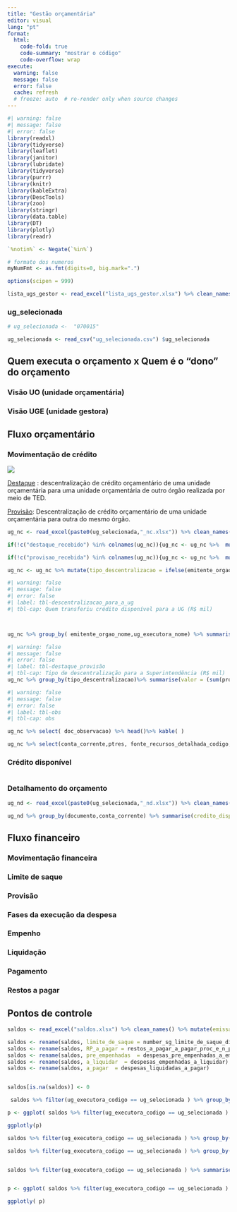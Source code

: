 ```yaml
---
title: "Gestão orçamentária"
editor: visual
lang: "pt"
format:
  html:
    code-fold: true
    code-summary: "mostrar o código"
    code-overflow: wrap
execute:
  warning: false
  message: false
  error: false
  cache: refresh
  # freeze: auto  # re-render only when source changes 
---
```


```r
#| warning: false
#| message: false
#| error: false
library(readxl)
library(tidyverse)
library(leaflet)
library(janitor)
library(lubridate)
library(tidyverse)
library(purrr)
library(knitr)
library(kableExtra)
library(DescTools)
library(zoo)
library(stringr)
library(data.table)
library(DT)
library(plotly)
library(readr)
```

```r
`%notin%` <- Negate(`%in%`)

# formato dos numeros
myNumFmt <- as.fmt(digits=0, big.mark=".")

options(scipen = 999)
```

```r
lista_ugs_gestor <- read_excel("lista_ugs_gestor.xlsx") %>% clean_names()
```

### ug_selecionada

```r
# ug_selecionada <-  "070015"

ug_selecionada <- read_csv("ug_selecionada.csv") $ug_selecionada
```

## Quem executa o orçamento x Quem é o "dono" do orçamento

### Visão UO (unidade orçamentária)

### Visão UGE (unidade gestora)

## Fluxo orçamentário

### Movimentação de crédito

![](images/nc_siafi.png)

[Destaque](https://www.congressonacional.leg.br/legislacao-e-publicacoes/glossario-orcamentario/-/orcamentario/termo/destaque_de_credito) : descentralização de crédito orçamentário de uma unidade orçamentária para uma unidade orçamentária de outro órgão realizada por meio de TED.

[Provisão](https://www.congressonacional.leg.br/legislacao-e-publicacoes/glossario-orcamentario/-/orcamentario/termo/provisao_orcamentaria): Descentralização de crédito orçamentário de uma unidade orçamentária para outra do mesmo órgão.

```r

ug_nc <- read_excel(paste0(ug_selecionada,"_nc.xlsx")) %>% clean_names() 

if(!c("destaque_recebido") %in% colnames(ug_nc)){ug_nc <- ug_nc %>%  mutate(destaque_recebido = 0)}

if(!c("provisao_recebida") %in% colnames(ug_nc)){ug_nc <- ug_nc %>%  mutate(provisao_recebida = 0)}

ug_nc <- ug_nc %>% mutate(tipo_descentralizacao = ifelse(emitente_orgao_codigo == orgao_uge_codigo, "provisao","destaque"))
```

```r
#| warning: false
#| message: false
#| error: false
#| label: tbl-descentralizacao_para_a_ug
#| tbl-cap: Quem transferiu crédito disponível para a UG (R$ mil)



ug_nc %>% group_by( emitente_orgao_nome,ug_executora_nome) %>% summarise(valor = (sum(provisao_recebida, na.rm = TRUE)+sum(destaque_recebido, na.rm = TRUE) )/1000) %>% arrange(desc(valor))%>% head()%>% kable(col.names = c("De", "Para", "Valor"), digits = 1, format.args = list(big.mark = ".", decimal.mark = ",") )
```

```r
#| warning: false
#| message: false
#| error: false
#| label: tbl-destaque_provisão
#| tbl-cap: Tipo de descentralização para a Superintendência (R$ mil)
ug_nc %>% group_by(tipo_descentralizacao)%>% summarise(valor = (sum(provisao_recebida, na.rm = TRUE)+sum(destaque_recebido, na.rm = TRUE) )/1000) %>% kable(col.names = c("Tipo de descentralização", "Valor"), digits = 1, format.args = list(big.mark = ".", decimal.mark = ",") )
```

```r
#| warning: false
#| message: false
#| error: false
#| label: tbl-obs
#| tbl-cap: obs

ug_nc %>% select( doc_observacao) %>% head()%>% kable( )
```

```r
ug_nc %>% select(conta_corrente,ptres, fonte_recursos_detalhada_codigo, fonte_recursos_detalhada_nome,natureza_despesa_codigo, natureza_despesa_nome,ug_responsavel_codigo,ug_responsavel_nome, pi_codigo_pi, pi_nome ) %>% tail(1)%>% pivot_longer( cols = everything()) %>% kable()
```

### Crédito disponível

```         
```

### Detalhamento do orçamento

```r
ug_nd <- read_excel(paste0(ug_selecionada,"_nd.xlsx")) %>% clean_names() 


```

```r
ug_nd %>% group_by(documento,conta_corrente) %>% summarise(credito_disponivel= sum(credito_disponivel)) %>% head() %>% kable()
```

## Fluxo financeiro

### Movimentação financeira

### Limite de saque

### Provisão

### Fases da execução da despesa

### Empenho

### Liquidação

### Pagamento

### Restos a pagar

## Pontos de controle

```r
saldos <- read_excel("saldos.xlsx") %>% clean_names() %>% mutate(emissao_dia =  ifelse(emissao_dia == "000/2023", "01/01/2023", emissao_dia)) %>% mutate(dia_mes = parse_date_time(emissao_dia,"dmy"))

saldos <- rename(saldos, limite_de_saque = number_sg_limite_de_saque_diversos)
saldos <- rename(saldos, RP_a_pagar = restos_a_pagar_a_pagar_proc_e_n_proc)
saldos <- rename(saldos, pre_empenhadas  = despesas_pre_empenhadas_a_empenhar)
saldos <- rename(saldos, a_liquidar  = despesas_empenhadas_a_liquidar)
saldos <- rename(saldos, a_pagar  = despesas_liquidadas_a_pagar)


saldos[is.na(saldos)] <- 0
```

```r
 saldos %>% filter(ug_executora_codigo == ug_selecionada ) %>% group_by(dia_mes)   %>%summarise(credito_disponivel= sum(credito_disponivel)) %>% mutate(saldo_acumulado = cumsum(credito_disponivel), dia_mes = format(dia_mes, "%d-%b" )) %>% kable(format.args = list(big.mark = ".", decimal.mark = ","))
```

```r
p <- ggplot( saldos %>% filter(ug_executora_codigo == ug_selecionada ) %>% group_by(dia_mes)   %>%summarise(credito_disponivel= sum(credito_disponivel)) %>% mutate(saldo_acumulado = cumsum(credito_disponivel)),aes(x= dia_mes, y= saldo_acumulado )) + geom_line()

ggplotly(p)
```

```r
saldos %>% filter(ug_executora_codigo == ug_selecionada ) %>% group_by(dia_mes) %>%summarise(across(where(is.numeric), sum))%>%mutate(across(where(is.numeric), cumsum, .names = "{col}_acumulado"),) %>% select(dia_mes, ends_with( "acumulado")) %>% kable(format.args = list(big.mark = ".", decimal.mark = ","))
```

```r
saldos %>% filter(ug_executora_codigo == ug_selecionada ) %>% group_by(dia_mes) %>%summarise(across(where(is.numeric), sum))%>%mutate(across(where(is.numeric), cumsum, .names = "{col}_")) %>% select(dia_mes, ends_with( "_")) %>% pivot_longer(cols = ends_with( "_"), names_to = "item", values_to = "saldo")


saldos %>% filter(ug_executora_codigo == ug_selecionada ) %>% summarise(across(where(is.numeric), list(mínimo = min,max = max,soma = sum,média =mean),  na.rm = TRUE))%>% pivot_longer(cols = where(is.numeric), names_to = "item", values_to = "saldo")%>% kable(digits=1,format.args = list(big.mark = ".", decimal.mark = ","))


p <- ggplot( saldos %>% filter(ug_executora_codigo == ug_selecionada ) %>% group_by(dia_mes) %>%summarise(across(where(is.numeric), sum))%>%mutate(across(where(is.numeric), cumsum, .names = "{col}_")) %>% select(dia_mes, ends_with( "_")) %>% pivot_longer(cols = ends_with( "_"), names_to = "item", values_to = "saldo"),aes(x= dia_mes, y= saldo , colour = item)) + geom_line()+facet_wrap(~item, ncol = 1)+ theme(legend.position="none")

ggplotly( p)
```
